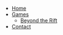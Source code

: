 - [Home](/ "Welcome to the World of Memory")
- [Games](/games/ "List of books")
  - [Beyond the Rift](/games/beyond-the-rift/ "Beyond the Rift")
- [Contact](/contact/ "Let's chat")
